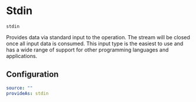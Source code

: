 # Stdin

`stdin`

Provides data via standard input to the operation.
The stream will be closed once all input data is consumed.
This input type is the easiest to use and has a wide range of support for other programming languages and applications.

## Configuration

```yaml
source: ""
provideAs: stdin
```
